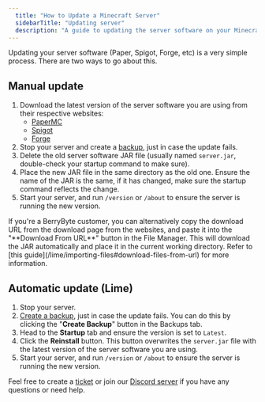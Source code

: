 ---
  title: "How to Update a Minecraft Server"
  sidebarTitle: "Updating server"
  description: "A guide to updating the server software on your Minecraft server (Paper, Spigot, Forge, etc)."
---

Updating your server software (Paper, Spigot, Forge, etc) is a very simple process. There are two ways to go about this.

## Manual update

1. Download the latest version of the server software you are using from their
   respective websites:
   - [PaperMC](https://papermc.io/downloads)
   - [Spigot](https://spigotmc.org/wiki/buildtools)
   - [Forge](https://files.minecraftforge.net/)
2. Stop your server and create a [backup](../../lime/backups), just in case the update fails.
3. Delete the old server software JAR file (usually named `server.jar`,
   double-check your startup command to make sure).
4. Place the new JAR file in the same directory as the old one. Ensure the name
   of the JAR is the same, if it has changed, make sure the startup command
   reflects the change.
5. Start your server, and run `/version` or `/about` to ensure the server is
   running the new version.

<Warning>
  If you're a BerryByte customer, you can alternatively copy the download URL
  from the download page from the websites, and paste it into the "**Download
  From URL**" button in the File Manager. This will download the JAR
  automatically and place it in the current working directory. Refer to [this
  guide](/lime/importing-files#download-files-from-url) for more information.
</Warning>

## Automatic update (Lime)

1. Stop your server.
2. [Create a backup](../../lime/backups), just in case the update fails. You can do this by clicking
   the "**Create Backup**" button in the Backups tab.
3. Head to the **Startup** tab and ensure the version is set to `Latest`.
4. Click the **Reinstall** button. This button overwrites the `server.jar` file
   with the latest version of the server software you are using.
5. Start your server, and run `/version` or `/about` to ensure the server is
   running the new version.

Feel free to create a [ticket](https://berrybyte.net/ticket) or join our
[Discord server](https://berrybyte.net/discord) if you have any questions or
need help.
